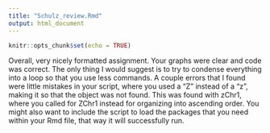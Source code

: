 ```yaml
---
title: "Schulz_review.Rmd"
output: html_document
---
```


```r
knitr::opts_chunk$set(echo = TRUE)
```

Overall, very nicely formatted assignment. Your graphs were clear and code was correct. The only thing I would suggest is to try to condense everything into a loop so that you use less commands. A couple errors that I found were little mistakes in your script, where you used a "Z" instead of a "z", making it so that the object was not found. This was found with zChr1, where you called for ZChr1 instead for organizing into ascending order. You might also want to include the script to load the packages that you need within your Rmd file, that way it will successfully run. 